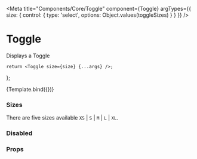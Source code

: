 
<Meta
    title="Components/Core/Toggle"
    component={Toggle}
    argTypes={{
        size: {
            control: {
                type: 'select',
                options: Object.values(toggleSizes)
            }
        }
    }}
/>

# Toggle

Displays a Toggle

    return <Toggle size={size} {...args} />;
};

<Preview>
    <Story
        name="Toggle"
        args={{
            size: 'M'
        }}
    >
        {Template.bind({})}
    </Story>
</Preview>

### Sizes

There are five sizes available `XS` | `S` | `M` | `L` | `XL`.

<Preview withToolbar>
    <div style={{ display: 'flex', flexWrap: 'wrap', justifyContent: 'space-around' }}>
        <Toggle size="XS" />
        <Toggle size="S" />
        <Toggle size="M" />
        <Toggle size="L" />
        <Toggle size="XL" />
    </div>
</Preview>

### Disabled

<Preview withToolbar>
    <div>
        <Toggle size="M" disabled={true} />
    </div>
</Preview>

### Props

<Props story="Toggle" />
